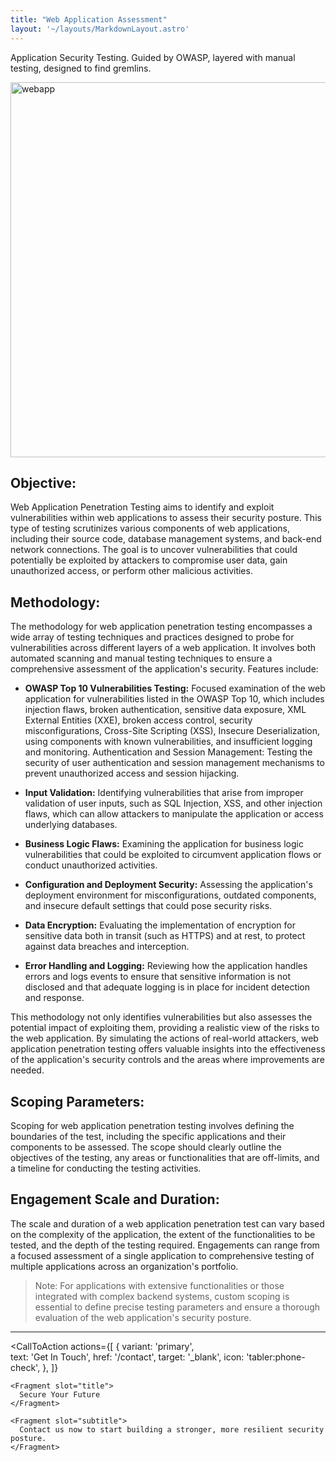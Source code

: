 ```yaml
---
title: "Web Application Assessment"
layout: '~/layouts/MarkdownLayout.astro'
---
```


Application Security Testing. Guided by OWASP, layered with manual testing, designed to find gremlins. 

<img src="/assets/images/webapp.webp" alt="webapp" width="600" />

## Objective:
Web Application Penetration Testing aims to identify and exploit vulnerabilities within web applications to assess their security posture. This type of testing scrutinizes various components of web applications, including their source code, database management systems, and back-end network connections. The goal is to uncover vulnerabilities that could potentially be exploited by attackers to compromise user data, gain unauthorized access, or perform other malicious activities.

## Methodology:
The methodology for web application penetration testing encompasses a wide array of testing techniques and practices designed to probe for vulnerabilities across different layers of a web application. It involves both automated scanning and manual testing techniques to ensure a comprehensive assessment of the application's security. Features include:

- **OWASP Top 10 Vulnerabilities Testing:** Focused examination of the web application for vulnerabilities listed in the OWASP Top 10, which includes injection flaws, broken authentication, sensitive data exposure, XML External Entities (XXE), broken access control, security misconfigurations, Cross-Site Scripting (XSS), Insecure Deserialization, using components with known vulnerabilities, and insufficient logging and monitoring.
Authentication and Session Management: Testing the security of user authentication and session management mechanisms to prevent unauthorized access and session hijacking.

- **Input Validation:** Identifying vulnerabilities that arise from improper validation of user inputs, such as SQL Injection, XSS, and other injection flaws, which can allow attackers to manipulate the application or access underlying databases.

- **Business Logic Flaws:** Examining the application for business logic vulnerabilities that could be exploited to circumvent application flows or conduct unauthorized activities.

- **Configuration and Deployment Security:** Assessing the application's deployment environment for misconfigurations, outdated components, and insecure default settings that could pose security risks.

- **Data Encryption:** Evaluating the implementation of encryption for sensitive data both in transit (such as HTTPS) and at rest, to protect against data breaches and interception.

- **Error Handling and Logging:** Reviewing how the application handles errors and logs events to ensure that sensitive information is not disclosed and that adequate logging is in place for incident detection and response.

This methodology not only identifies vulnerabilities but also assesses the potential impact of exploiting them, providing a realistic view of the risks to the web application. By simulating the actions of real-world attackers, web application penetration testing offers valuable insights into the effectiveness of the application's security controls and the areas where improvements are needed.

## Scoping Parameters:
Scoping for web application penetration testing involves defining the boundaries of the test, including the specific applications and their components to be assessed. The scope should clearly outline the objectives of the testing, any areas or functionalities that are off-limits, and a timeline for conducting the testing activities.

## Engagement Scale and Duration:
The scale and duration of a web application penetration test can vary based on the complexity of the application, the extent of the functionalities to be tested, and the depth of the testing required. Engagements can range from a focused assessment of a single application to comprehensive testing of multiple applications across an organization's portfolio.

> Note: For applications with extensive functionalities or those integrated with complex backend systems, custom scoping is essential to define precise testing parameters and ensure a thorough evaluation of the web application's security posture.

---

  
  <CallToAction
    actions={[
      {
        variant: 'primary',  
        text: 'Get In Touch',
        href: '/contact',
        target: '_blank',
        icon: 'tabler:phone-check',
      },
    ]}  
  >
    <Fragment slot="title">
      Secure Your Future
    </Fragment>
    
    <Fragment slot="subtitle">
      Contact us now to start building a stronger, more resilient security posture.
    </Fragment>  
  </CallToAction>
